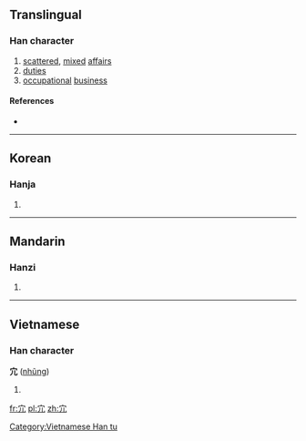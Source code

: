 {{also|冗}}
==Translingual==

===Han character===
{{Han char|rn=40|rad=宀|as=02|sn=5|four=|canj=十竹弓 (JHN), 十竹山 (JHU)|ids=⿱[[宀]][[几]]}}

# [[scatter]]ed, [[mix]]ed [[affair]]s
# [[duties]]
# [[occupational]] [[business]]

====References====
* {{Han ref|kx=0281.130|dkj=07056|dj=0551.130|hdz=20911.020|uh=5B82|ud=23426}}

----

==Korean==

===Hanja===
{{ko-hanja|hangeul=용|rv=yong|mr=yong}}

# {{defn|lang=ko|sort=宀02}}

----

==Mandarin==

===Hanzi===
{{cmn-hanzi|pin=[[rǒng]] ([[rong3]]), [[tuō]] ([[tuo1]])|wg=jung<sup>3</sup>, t'o<sup>1</sup>}}

# {{defn|lang=cmn|sort=宀02}}

----

==Vietnamese==

===Han character===
'''宂''' ([[nhũng]])

# {{defn|lang=vi}}

[[Category:Vietnamese Han tu]]

[[fr:宂]]
[[pl:宂]]
[[zh:宂]]